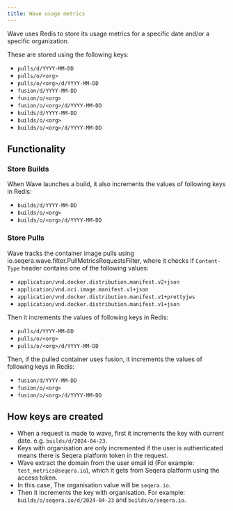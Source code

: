 ```yaml
---
title: Wave usage metrics
---
```


Wave uses Redis to store its usage metrics for a specific date and/or a specific organization.

These are stored using the following keys:

- `pulls/d/YYYY-MM-DD`
- `pulls/o/<org>`
- `pulls/o/<org>/d/YYYY-MM-DD`
- `fusion/d/YYYY-MM-DD`
- `fusion/o/<org>`
- `fusion/o/<org>/d/YYYY-MM-DD`
- `builds/d/YYYY-MM-DD`
- `builds/o/<org>`
- `builds/o/<org>/d/YYYY-MM-DD`

## Functionality

### Store Builds

When Wave launches a build, it also increments the values of following keys in Redis:

- `builds/d/YYYY-MM-DD`
- `builds/o/<org>`
- `builds/o/<org>/d/YYYY-MM-DD`

### Store Pulls

Wave tracks the container image pulls using io.seqera.wave.filter.PullMetricsRequestsFilter, where it checks if `Content-Type` header contains one of the following values:

- `application/vnd.docker.distribution.manifest.v2+json`
- `application/vnd.oci.image.manifest.v1+json`
- `application/vnd.docker.distribution.manifest.v1+prettyjws`
- `application/vnd.docker.distribution.manifest.v1+json`

Then it increments the values of following keys in Redis:

- `pulls/d/YYYY-MM-DD`
- `pulls/o/<org>`
- `pulls/o/<org>/d/YYYY-MM-DD`

Then, if the pulled container uses fusion, it increments the values of following keys in Redis:

- `fusion/d/YYYY-MM-DD`
- `fusion/o/<org>`
- `fusion/o/<org>/d/YYYY-MM-DD`

## How keys are created

- When a request is made to wave, first it increments the key with current date. e.g. `builds/d/2024-04-23`.
- Keys with organisation are only incremented if the user is authenticated means there is Seqera platform token in the request.
- Wave extract the domain from the user email id (For example: `test_metrics@seqera.io`), which it gets from Seqera platform using the access token.
- In this case, The organisation value will be `seqera.io`.
- Then it increments the key with organisation. For example: `builds/o/seqera.io/d/2024-04-23` and `builds/o/seqera.io`.
